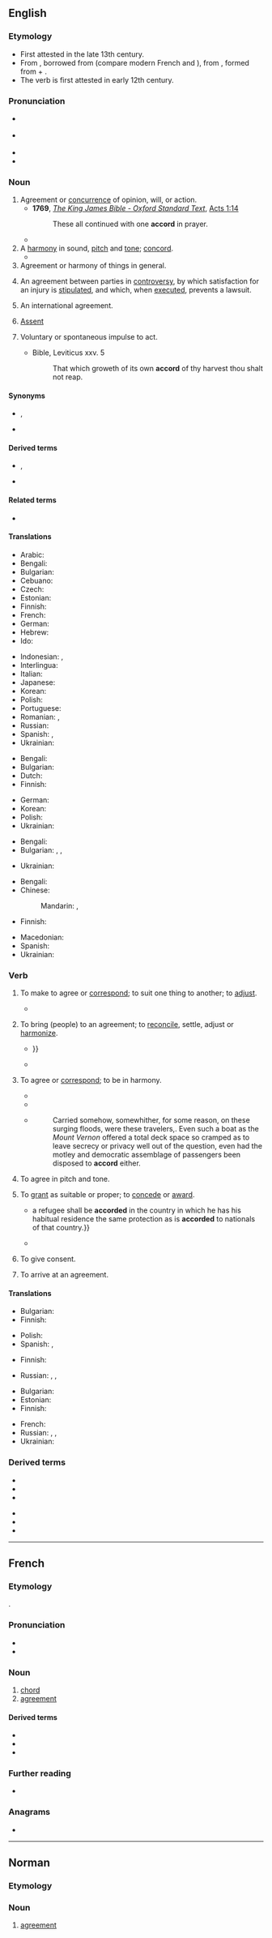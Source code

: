 ==English==
{{was wotd|2008|August|2}}

===Etymology===
* First attested in the late 13th century.
* From {{inh|en|enm|acorden}}, borrowed from {{bor|en|fro|acorder}} (compare modern French {{m|fr|accord}} and {{m|en|accorder}}), from {{der|en|VL.|*accordo|*accordō, accordāre|to be heart to heart with}}, formed from {{der|en|la|ad}} + {{m|la|cor||heart}}.
* The verb is first attested in early 12th century.

===Pronunciation===
* {{a|UK}} {{IPA|/əˈkɔːd/|lang=en}}
* {{a|US}} {{IPA|/ə.ˈkɔɹd/|lang=en}}
* {{audio|en-us-accord.ogg|Audio (US)|lang=en}}
* {{rhymes|ɔː(ɹ)d|lang=en}}

===Noun===
{{en-noun}}

# Agreement or [[concurrence]] of opinion, will, or action.
#* '''1769''', ''[[s:Bible_(King_James)|The King James Bible - Oxford Standard Text]]'', [[s:Bible_(King_James)/Acts#Chapter_1|Acts 1:14]]
#*: These all continued with one '''accord''' in prayer.
#* {{quote-book|author=Francis Bacon|passage=a mediator of an '''accord''' and peace between them}}
# A [[harmony]] in sound, [[pitch]] and [[tone]]; [[concord]].
#* {{quote-book|year=17th century|title=The Self-Subsistence of the Soul|author=[[w:John Davies (poet)|Sir John Davies]]|passage=Those sweet '''accords''' are even the angels' lays.}}
# Agreement or harmony of things in general.
#: {{ux|en|the '''accord''' of light and shade in painting}}
# {{lb|en|legal}} An agreement between parties in [[controversy]], by which satisfaction for an injury is [[stipulated]], and which, when [[executed]], prevents a lawsuit.
#: {{rfquotek|Blackstone}}
# {{lb|en|international law}} An international agreement.
#: {{ux|en|The Geneva '''Accord''' of 1954 ended the French-Indochinese War.}}
# {{lb|en|obsolete}} [[assent|Assent]]
# Voluntary or spontaneous impulse to act.
#: {{ux|en|Nobody told me to do it. I did it of my own '''accord'''.}}
#* Bible, Leviticus xxv. 5
#*: That which groweth of its own '''accord''' of thy harvest thou shalt not reap.

====Synonyms====
* {{sense|concurrence of opinion}} {{l|en|consent}}, {{l|en|assent}}
* {{sense|international agreement}} {{l|en|treaty}}

====Derived terms====
* {{l|en|of its own accord}}, {{l|en|of one's own accord}}
* {{l|en|with one accord}}

====Related terms====
* {{l|en|chord}}

====Translations====
{{trans-top|agreement or concurrence of opinion}}
* Arabic: {{t|ar|تَفَاهُم|m}}
* Bengali: {{t|bn|সামঞ্জস্য}}
* Bulgarian: {{t+|bg|съгласие}}
* Cebuano: {{t|ceb|panaghiuyon}}
* Czech: {{t+|cs|souhlas|m}}
* Estonian: {{t|et|kokkulepe}}
* Finnish: {{t+|fi|sopusointu}}
* French: {{t+|fr|entente|f}}
* German: {{t+|de|Übereinstimmung|f}}
* Hebrew: {{t|he|הסכם|m|tr=heskem}}
* Ido: {{t+|io|akordo}}
{{trans-mid}}
* Indonesian: {{t+|id|sepakat|alt=kesepakatan}}, {{t+|id|setuju|alt=persetujuan}}
* Interlingua: {{t|ia|accordo}}
* Italian: {{t+|it|accordo|m}}
* Japanese: {{t+|ja|合意|tr=[[ごうい]], gōi|sc=Jpan}}
* Korean: {{t|ko|협정}}
* Polish: {{t+|pl|porozumienie}}
* Portuguese: {{t+|pt|acordo|m}}
* Romanian: {{t+|ro|acord|n}}, {{t+|ro|înțelegere|f}}
* Russian: {{t+|ru|согла́сие|n}}
* Spanish: {{t+|es|acuerdo|m}}, {{t+|es|convenio|m}}
* Ukrainian: {{t|uk|зго́да}}
{{trans-bottom}}

{{trans-top|harmony of sounds}}
* Bengali: {{t|bn|সামঞ্জস্য}}
* Bulgarian: {{t+|bg|хармония}}
* Dutch: {{t+|nl|akkoord|n}}
* Finnish: {{t+|fi|harmonia}}
{{trans-mid}}
* German: {{t+|de|Akkord|m}}
* Korean: {{t+|ko|일치}}
* Polish: {{t+|pl|akord}}
* Ukrainian: {{t+|uk|ако́рд}}
{{trans-bottom}}

{{trans-top|agreement, harmony, or just correspondence}}
* Bengali: {{t|bn|সামঞ্জস্য}}
* Bulgarian: {{t+|bg|съгласие}}, {{t+|bg|мир}}, {{t+|bg|хармония}}
{{trans-mid}}
* Ukrainian: {{t+|uk|гармо́нія}}
{{trans-bottom}}

{{trans-top|an agreement}}
* Bengali: {{t|bn|সামঞ্জস্য}}
* Chinese:
*: Mandarin: {{t+|cmn|条约|tr=tiáoyuē|sc=Hani}}, {{t+|cmn|协议|tr=xiéyì|sc=Hani}}
* Finnish: {{t+|fi|sopimus}}
{{trans-mid}}
* Macedonian: {{t|mk|договор|m}}
* Spanish: {{t+|es|acuerdo|m}}
* Ukrainian: {{t|uk|до́говір}}
{{trans-bottom}}

===Verb===
{{en-verb}}

# {{lb|en|transitive}} To make to agree or [[correspond]]; to suit one thing to another; to [[adjust]].
#* {{quote-book|year=1590|author={{w|Philip Sidney}}|title={{w|The Countess of Pembroke's Arcadia}}|page=150|passage=[H]er hands '''accorded''' the Lutes musicke to the voice;}}
# {{lb|en|transitive}} To bring (people) to an agreement; to [[reconcile]], settle, adjust or [[harmonize]].
#* {{RQ:Spenser Faerie Queene|book=III|passage=But ''Satyrane'' forth stepping, did them stay / And with faire treatie pacifide their ire, / Then when they were '''accorded''' from the fray {{...}}}}
#* {{quote-book|author={{w|Robert South}}|passage=all which particulars, being confessedly knotty and difficult, can never be '''accorded''' but by a competent stock of critical learning}}
# {{lb|en|intransitive}} To agree or [[correspond]]; to be in harmony.
#* {{quote-book|year=1593|author={{w|William Shakespeare}}|title=[[s:The Second Part of King Henry the Sixth|The Second Part of King Henry the Sixth]]|section=III-i|passage=For things are often spoke and seldom meant; / But that my heart '''accordeth''' with my tongue,—}}
#* {{RQ:Milton Paradise Regained|book=3|page=54|lines=9–11|passage=Thy actions to thy words '''accord''', thy words / To thy large heart give utterance due, thy heart / Conteins of good, wiſe, juſt, the perfect ſhape.}}
#* {{RQ:EHough PrqsPrc|II|0147}}
#*: Carried somehow, somewhither, for some reason, on these surging floods, were these travelers,{{nb...}}. Even such a boat as the ''Mount Vernon'' offered a total deck space so cramped as to leave secrecy or privacy well out of the question, even had the motley and democratic assemblage of passengers been disposed to '''accord''' either.
# {{lb|en|intransitive}} To agree in pitch and tone.
# {{lb|en|transitive|legal}} To [[grant]] as suitable or proper; to [[concede]] or [[award]].
#* {{quote-book|year=1951|author=United Nations|title=[[s:1951 Refugee Convention|Convention Relating to the Status of Refugees]]|section=article 14|passage=In respect of the protection of industrial property,{{...}}a refugee shall be '''accorded''' in the country in which he has his habitual residence the same protection as is '''accorded''' to nationals of that country.}}
#* {{quote-book|author=European Court of Human Rights|title=A, B and C v. Ireland|section=marginal 235|date=16-12-2010|issue=25579/05|url=http://hudoc.echr.coe.int/eng?i=001-102332|passage=In the present case, and contrary to the Government’s submission, the Court considers that there is indeed a consensus amongst a substantial majority of the Contracting States of the Council of Europe towards allowing abortion on broader grounds than '''accorded''' under Irish law.}}
# {{lb|en|intransitive|obsolete}} To give consent.
# {{lb|en|intransitive|archaic}} To arrive at an agreement.

====Translations====
{{trans-top|transitive: to make to agree or correspond}}
* Bulgarian: {{t+|bg|съгласувам}}
* Finnish: {{t+|fi|mukauttaa}}
{{trans-mid}}
* Polish: {{t+|pl|zgodzić się}}
* Spanish: {{t+|es|acordar}}, {{t+|es|concordar|alt=concordar con}}
{{trans-bottom}}

{{trans-top|transitive: to bring to an agreement}}
{{trans-mid}}
{{trans-bottom}}

{{trans-top|intransitive: to agree or correspond; to be in harmony}}
* Finnish: {{t|fi|[[olla]] [[yhtä mieltä]]}}
{{trans-mid}}
* Russian: {{t+|ru|гармони́ровать|n}}, {{t+|ru|соотве́тствовать|n}}, {{t+|ru|согласо́вываться|n}}
{{trans-bottom}}

{{trans-top|transitive: to grant}}
* Bulgarian: {{t|bg|предлагам помощ}}
* Estonian: {{t+|et|andma}}
* Finnish: {{t+|fi|myöntää}}
{{trans-mid}}
* French: {{t+|fr|accorder}}
* Russian: {{t+|ru|предоставля́ть|n}}, {{t+|ru|ока́зывать|n}}, {{t+|ru|жа́ловать|n}}
* Ukrainian: {{t+|uk|надава́ти}}
{{trans-bottom}}

===Derived terms===
{{der-top}}
* {{l|en|accord with}}
* {{l|en|accordance}}
* {{l|en|according}}
{{der-mid}}
* {{l|en|accordingly}}
* {{l|en|accordment}}
* {{l|en|defence accord}}
{{der-bottom}}

----

==French==

===Etymology===
{{deverbal|fr|accorder}}.

===Pronunciation===
* {{fr-IPA}}
* {{audio|Fr-accord.ogg|audio|lang=fr}}

===Noun===
{{fr-noun|m}}

# [[chord]]
# [[agreement]]

====Derived terms====
* {{l|fr|accorder}}
* {{l|fr|d'accord}}
* {{l|fr|désaccord}}

===Further reading===
* {{R:TLFi}}

===Anagrams===
* {{l|fr|cocard}}

----

==Norman==

===Etymology===
{{rfe|lang=nrf}}

===Noun===
{{nrf-noun|m}}

# {{lb|nrf|Jersey}} [[agreement]]